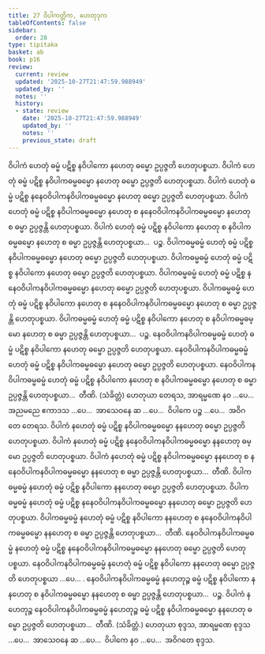 ```yaml
---
title: 27 ဝိပါကတ္တိက, ဟေတုဒုက
tableOfContents: false
sidebar:
  order: 28
type: tipitaka
basket: ab
book: p16
review:
  current: review
  updated: '2025-10-27T21:47:59.988949'
  updated_by: ''
  notes: ''
  history:
  - state: review
    date: '2025-10-27T21:47:59.988949'
    updated_by: ''
    notes: ''
    previous_state: draft
---
```



<ReviewStatus review={frontmatter.review} showDetails={true} />

<HypothesisAnnotation frontmatter={frontmatter} />

<DynamicBreadcrumb />

<Division number="67" book="p16" e="ch" v="40" p="266">

<Paragraph number="176" book="p16">
ဝိပါကံ ဟေတုံ ဓမ္မံ ပဋိစ္စ နဝိပါကော နဟေတု ဓမ္မော ဥပ္ပဇ္ဇတိ ဟေတုပစ္စယာ. ဝိပါကံ ဟေတုံ ဓမ္မံ ပဋိစ္စ နဝိပါကဓမ္မဓမ္မော နဟေတု ဓမ္မော ဥပ္ပဇ္ဇတိ ဟေတုပစ္စယာ. ဝိပါကံ ဟေတုံ ဓမ္မံ ပဋိစ္စ နနေဝဝိပါကနဝိပါကဓမ္မဓမ္မော နဟေတု ဓမ္မော ဥပ္ပဇ္ဇတိ ဟေတုပစ္စယာ. ဝိပါကံ ဟေတုံ ဓမ္မံ ပဋိစ္စ နဝိပါကဓမ္မဓမ္မော နဟေတု စ နနေဝဝိပါကနဝိပါကဓမ္မဓမ္မော နဟေတု စ ဓမ္မာ ဥပ္ပဇ္ဇန္တိ ဟေတုပစ္စယာ. ဝိပါကံ ဟေတုံ ဓမ္မံ ပဋိစ္စ နဝိပါကော နဟေတု စ နဝိပါကဓမ္မဓမ္မော နဟေတု စ ဓမ္မာ ဥပ္ပဇ္ဇန္တိ ဟေတုပစ္စယာ…  ပဉ္စ.
</Paragraph>

<Paragraph number="177" book="p16">
ဝိပါကဓမ္မဓမ္မံ ဟေတုံ ဓမ္မံ ပဋိစ္စ နဝိပါကဓမ္မဓမ္မော နဟေတု ဓမ္မော ဥပ္ပဇ္ဇတိ ဟေတုပစ္စယာ. ဝိပါကဓမ္မဓမ္မံ ဟေတုံ ဓမ္မံ ပဋိစ္စ နဝိပါကော နဟေတု ဓမ္မော ဥပ္ပဇ္ဇတိ ဟေတုပစ္စယာ. ဝိပါကဓမ္မဓမ္မံ ဟေတုံ ဓမ္မံ ပဋိစ္စ နနေဝဝိပါကနဝိပါကဓမ္မဓမ္မော နဟေတု ဓမ္မော ဥပ္ပဇ္ဇတိ ဟေတုပစ္စယာ. ဝိပါကဓမ္မဓမ္မံ ဟေတုံ ဓမ္မံ ပဋိစ္စ နဝိပါကော နဟေတု စ နနေဝဝိပါကနဝိပါကဓမ္မဓမ္မော နဟေတု စ ဓမ္မာ ဥပ္ပဇ္ဇန္တိ ဟေတုပစ္စယာ. ဝိပါကဓမ္မဓမ္မံ ဟေတုံ ဓမ္မံ ပဋိစ္စ နဝိပါကော နဟေတု စ နဝိပါကဓမ္မဓမ္မော နဟေတု စ ဓမ္မာ ဥပ္ပဇ္ဇန္တိ ဟေတုပစ္စယာ…  ပဉ္စ.
</Paragraph>

<Paragraph number="178" book="p16">
နေဝဝိပါကနဝိပါကဓမ္မဓမ္မံ ဟေတုံ ဓမ္မံ ပဋိစ္စ နဝိပါကော နဟေတု ဓမ္မော ဥပ္ပဇ္ဇတိ ဟေတုပစ္စယာ. နေဝဝိပါကနဝိပါကဓမ္မဓမ္မံ ဟေတုံ ဓမ္မံ ပဋိစ္စ နဝိပါကဓမ္မဓမ္မော နဟေတု ဓမ္မော ဥပ္ပဇ္ဇတိ ဟေတုပစ္စယာ. နေဝဝိပါကနဝိပါကဓမ္မဓမ္မံ ဟေတုံ ဓမ္မံ ပဋိစ္စ နဝိပါကော နဟေတု စ နဝိပါကဓမ္မဓမ္မော နဟေတု စ ဓမ္မာ ဥပ္ပဇ္ဇန္တိ ဟေတုပစ္စယာ…  တီဏိ. (သံခိတ္တံ)
</Paragraph>

<Paragraph number="179" book="p16">
ဟေတုယာ တေရသ, အာရမ္မဏေ နဝ …ပေ…  အညမညေ ဧကာဒသ …ပေ…  အာသေဝနေ ဆ …ပေ…  ဝိပါကေ ပဉ္စ …ပေ…  အဝိဂတေ တေရသ.
</Paragraph>

</Division>
<Division number="68" book="p16" e="ch" v="40" p="267">

<Paragraph number="180" book="p16">
ဝိပါကံ နဟေတုံ ဓမ္မံ ပဋိစ္စ နဝိပါကဓမ္မဓမ္မော နနဟေတု ဓမ္မော ဥပ္ပဇ္ဇတိ ဟေတုပစ္စယာ. ဝိပါကံ နဟေတုံ ဓမ္မံ ပဋိစ္စ နနေဝဝိပါကနဝိပါကဓမ္မဓမ္မော နနဟေတု ဓမ္မော ဥပ္ပဇ္ဇတိ ဟေတုပစ္စယာ. ဝိပါကံ နဟေတုံ ဓမ္မံ ပဋိစ္စ နဝိပါကဓမ္မဓမ္မော နနဟေတု စ နနေဝဝိပါကနဝိပါကဓမ္မဓမ္မော နနဟေတု စ ဓမ္မာ ဥပ္ပဇ္ဇန္တိ ဟေတုပစ္စယာ…  တီဏိ.
</Paragraph>

<Paragraph number="181" book="p16">
ဝိပါကဓမ္မဓမ္မံ နဟေတုံ ဓမ္မံ ပဋိစ္စ နဝိပါကော နနဟေတု ဓမ္မော ဥပ္ပဇ္ဇတိ ဟေတုပစ္စယာ. ဝိပါကဓမ္မဓမ္မံ နဟေတုံ ဓမ္မံ ပဋိစ္စ နနေဝဝိပါကနဝိပါကဓမ္မဓမ္မော နနဟေတု ဓမ္မော ဥပ္ပဇ္ဇတိ ဟေတုပစ္စယာ. ဝိပါကဓမ္မဓမ္မံ နဟေတုံ ဓမ္မံ ပဋိစ္စ နဝိပါကော နနဟေတု စ နနေဝဝိပါကနဝိပါကဓမ္မဓမ္မော နနဟေတု စ ဓမ္မာ ဥပ္ပဇ္ဇန္တိ ဟေတုပစ္စယာ…  တီဏိ.
</Paragraph>

<Paragraph number="182" book="p16">
နေဝဝိပါကနဝိပါကဓမ္မဓမ္မံ နဟေတုံ ဓမ္မံ ပဋိစ္စ နနေဝဝိပါကနဝိပါကဓမ္မဓမ္မော နနဟေတု ဓမ္မော ဥပ္ပဇ္ဇတိ ဟေတုပစ္စယာ. နေဝဝိပါကနဝိပါကဓမ္မဓမ္မံ နဟေတုံ ဓမ္မံ ပဋိစ္စ နဝိပါကော နနဟေတု ဓမ္မော ဥပ္ပဇ္ဇတိ ဟေတုပစ္စယာ …ပေ… . နေဝဝိပါကနဝိပါကဓမ္မဓမ္မံ နဟေတုဉ္စ ဓမ္မံ ပဋိစ္စ နဝိပါကော နနဟေတု စ နဝိပါကဓမ္မဓမ္မော နနဟေတု စ ဓမ္မာ ဥပ္ပဇ္ဇန္တိ ဟေတုပစ္စယာ…  ပဉ္စ.
</Paragraph>

<Paragraph number="183" book="p16">
ဝိပါကံ နဟေတုဉ္စ နေဝဝိပါကနဝိပါကဓမ္မဓမ္မံ နဟေတုဉ္စ ဓမ္မံ ပဋိစ္စ နဝိပါကဓမ္မဓမ္မော နနဟေတု ဓမ္မော ဥပ္ပဇ္ဇတိ ဟေတုပစ္စယာ…  တီဏိ. (သံခိတ္တံ.)
</Paragraph>

<Paragraph number="184" book="p16">
ဟေတုယာ စုဒ္ဒသ, အာရမ္မဏေ စုဒ္ဒသ …ပေ…  အာသေဝနေ ဆ …ပေ…  ဝိပါကေ နဝ …ပေ…  အဝိဂတေ စုဒ္ဒသ.
</Paragraph>
</Division>